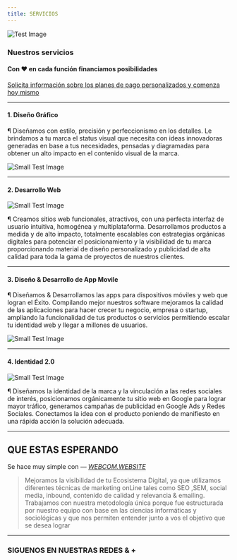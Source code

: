 ```yaml
---
title: SERVICIOS
---
```


![Test Image](./0.1.jpg)

<p className="serv" >

### Nuestros servicios 


</p>

<p className="serv" >

#### Con ♥ en cada función financiamos posibilidades

</p>

[Solicita información sobre los planes de pago personalizados y comenza hoy mismo](../../contact)

---

<p className="serv" >

#### 1. Diseño Gráfico

</p>

<Row>
<Col>

¶ Diseñamos con estilo, precisión y perfeccionismo en los detalles.  Le brindamos a tu marca el status visual que necesita con ideas innovadoras 
generadas en base a tus necesidades, pensadas y diagramadas para obtener un alto impacto en el contenido visual de la marca. 

</Col>
<Col>

![Small Test Image](./grafica.jpg)

</Col>
</Row>




---

<p className="serv" >

#### 2.  Desarrollo Web

</p>

<Row>
<Col>

![Small Test Image](./web.jpg)

</Col>
<Col>

&#182; Creamos sitios web funcionales, atractivos, 
con una perfecta interfaz de usuario intuitiva, homogénea y multiplataforma.
Desarrollamos productos a medida y de alto impacto, totalmente escalables
con estrategias orgánicas digitales para potenciar el posicionamiento y la visibilidad
de tu marca proporcionando material de diseño personalizado y publicidad de alta calidad
para toda la gama de proyectos de nuestros clientes.
 

</Col>

</Row>

---

<p className="serv" >

#### 3. Diseño & Desarrollo de App Movile 

</p>


<Row>
<Col>

&#182; Diseñamos & Desarrollamos las apps para dispositivos móviles y web que logran el Éxito.
Compilando mejor nuestros software mejoramos la calidad de las aplicaciones para hacer crecer tu negocio, empresa o startup,
ampliando la funcionalidad de tus productos o servicios permitiendo escalar tu identidad web y llegar a millones de usuarios.  

</Col>
<Col>

![Small Test Image](./app.jpg)

</Col>
</Row>




---

<p className="serv" >


#### 4. Identidad 2.0

</p>


<Row>
<Col>

![Small Test Image](./social.jpg)

</Col>
<Col>

&#182; Diseñamos la identidad de la marca y la vinculación a las redes sociales de interés,
posicionamos orgánicamente tu sitio web en Google para lograr mayor tráfico,
generamos campañas de publicidad en Google Ads y Redes Sociales. 
Conectamos la idea con el producto poniendo de manifiesto en una rápida acción la solución adecuada.

</Col>

</Row>







---

<p className="serv" >

## QUE ESTAS ESPERANDO

</p>

Se hace muy simple con <cite>— [WEBCOM.WEBSITE](http://webcom.website/)</cite>

>  Mejoramos la visibilidad de tu Ecosistema Digital, ya que utilizamos diferentes técnicas de marketing onLine tales como SEO ,SEM, social media, inbound, contenido de calidad y relevancia & emailing. Trabajamos con nuestra metodología única porque fue estructurada por nuestro equipo con base en las ciencias informáticas y sociológicas y que nos permiten entender junto a vos el objetivo que se desea lograr  




---

<p className="serv" >

### SIGUENOS EN NUESTRAS REDES & +

</p>
